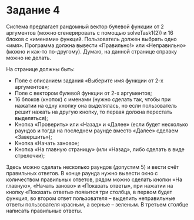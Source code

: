 # Задание 4

Система предлагает рандомный вектор булевой функции от 2 аргументов (можно сгенерировать с помощью solveTask1(2)) и 16 блоков с «именами» функций.
Пользователь должен выбрать одно «имя».
Программа должна вывести «Правильно!» или «Неправильно» (можно и как-то по-другому).
Думаю, на данной странице справку можно не делать.

На странице должны быть:

-	Поле с описанием задания «Выберите имя функции от 2-х аргументов»;
-	Поле с вектором булевой функции от 2-х аргументов;
-	16 блоков (кнопок) с именами (нужно сделать так, чтобы при нажатии на одну кнопку она выделялась, но если пользователь решит нажать на другую кнопку, то первая должна перестать выделяться);
-	Кнопка «Проверить» или «Назад» и «Далее» (если будет несколько раундов и тогда на последнем раунде вместо «Далее» сделаем «Завершить»);
-	Кнопка «Начать заново»;
-	Кнопка «На главную страницу» (или «Назад», либо сделать в виде стрелочки);

Здесь можно сделать несколько раундов (допустим 5) и вести счёт правильных ответов.
В конце раунда нужно вывести окно с количеством правильных ответов, рядом можно сделать кнопки «На главную», «Начать заново» и «Показать ответы», при нажатии на кнопку «Показать ответы» появится три столбца, в первом будет функция, во втором ответ пользователя – выделить неправильные ответы пользователя красным, а верные – зеленым. В третьем столбце написать правильные ответы.
